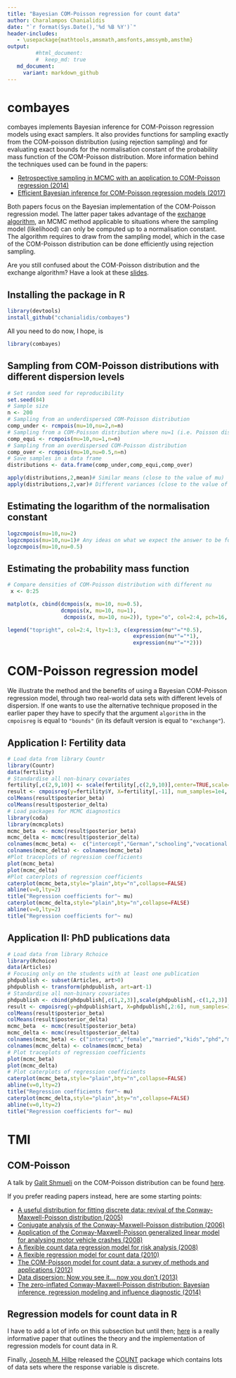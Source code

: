 ```yaml
---
title: "Bayesian COM-Poisson regression for count data"
author: Charalampos Chanialidis
date: "`r format(Sys.Date(),'%d %B %Y')`"
header-includes:
   - \usepackage{mathtools,amsmath,amsfonts,amssymb,amsthm}
output: 
         #html_document:
         #  keep_md: true
   md_document:
     variant: markdown_github
---
```



combayes
========

combayes implements Bayesian inference for COM-Poisson regression models using exact samplers. It also provides functions for sampling exactly from the COM-poisson distribution (using rejection sampling) and for evaluating exact bounds for the normalisation constant of the probability mass function of the COM-Poisson distribution. More information behind the techniques used can be found in the papers:

* [Retrospective sampling in MCMC with an application to COM-Poisson regression (2014)](http://www.maths.gla.ac.uk/~cchanialidis/Slides_and_Papers/cmpstat.pdf)
* [Efficient Bayesian inference for COM-Poisson regression models (2017)](https://link.springer.com/article/10.1007/s11222-017-9750-x)

Both papers focus on the Bayesian implementation of the COM-Poisson regression model. The latter paper takes advantage of the [exchange algorithm](https://dslpitt.org/uai/papers/06/p359-murray.pdf), an MCMC method applicable to situations where the sampling model (likelihood) can only be computed up to a normalisation constant. The algorithm requires to draw from the sampling model, which in the case of the COM-Poisson distribution can be done efficiently using rejection sampling. 

<!-- COM-Poisson distribution -->
<!-- ------------------------ -->
<!-- The COM-Poisson distribution is a two-parameter generalisation of the Poisson distribution that allows for different levels of dispersion. The discrete random variable $Y$ is said to be COM-Poisson($\mu,\nu$) distributed if its probability mass function is -->
<!-- $$P(Y=y|\mu, \nu)=\left(\frac{\mu^y}{y!}\right)^\nu\frac{1}{Z(\mu, \nu)} \quad y=0, 1, 2, \ldots$$ -->
<!-- with  $Z(\mu, \nu)=\displaystyle \sum_{j=0}^{\infty}\left(\frac{\mu^j}{j!}\right)^\nu$ for $\mu >0$ and $\nu \ge 0$. -->

<!--  The parameter $\nu$ governs the amount of dispersion: the Poisson distribution is recovered when $\nu=1$, while overdispersion corresponds to $\nu < 1$ and underdispersion to $\nu > 1$.  The normalisation constant $Z(\mu, \nu)$ does not have a closed form (for $\nu\neq 1$) and has to be approximated, but can be lower and upper bounded. -->

<!-- The  mode of the COM-Poisson distribution is $\lfloor{\mu} \rfloor$ whereas the mean and variance of the distribution can be approximated by -->
<!-- $$\mathbb{E}[Y]\approx \mu + \frac{1}{2\nu}-\frac{1}{2}, \quad  \quad \quad  \mathbb{V}[Y]\approx \frac{\mu}{\nu}.$$ -->
<!-- Thus $\mu$ closely approximates the mean, unless $\mu$ or $\nu$ (or both) are small. -->


Are you still confused about the COM-Poisson distribution and the exchange algorithm? Have a look at these [slides](https://cchanial.shinyapps.io/intro_to_compoisson/).



Installing the package in R
-----------------------------
```r
library(devtools)
install_github("cchanialidis/combayes")
```

All you need to do now, I hope, is
```r
library(combayes)
```


Sampling from COM-Poisson distributions with different dispersion levels
---------------------
```r
# Set random seed for reproducibility
set.seed(84)
# Sample size
n <- 200 
# Sampling from an underdispersed COM-Poisson distribution
comp_under <- rcmpois(mu=10,nu=2,n=n)
# Sampling from a COM-Poisson distribution where nu=1 (i.e. Poisson distribution)
comp_equi <- rcmpois(mu=10,nu=1,n=n)
# Sampling from an overdispersed COM-Poisson distribution
comp_over <- rcmpois(mu=10,nu=0.5,n=n)
# Save samples in a data frame
distributions <- data.frame(comp_under,comp_equi,comp_over)
```

```r
apply(distributions,2,mean)# Similar means (close to the value of mu)
apply(distributions,2,var)# Different variances (close to the value of mu/nu)
```

Estimating the logarithm of the normalisation constant 
----------------
```r
logzcmpois(mu=10,nu=2)
logzcmpois(mu=10,nu=1)# Any ideas on what we expect the answer to be for nu=1?
logzcmpois(mu=10,nu=0.5)
```

Estimating the probability mass function 
-----------------------
```r
# Compare densities of COM-Poisson distribution with different nu
 x <- 0:25

matplot(x, cbind(dcmpois(x, mu=10, nu=0.5),
                 dcmpois(x, mu=10, nu=1),
                  dcmpois(x, mu=10, nu=2)), type="o", col=2:4, pch=16, ylab="Probability mass function") 

legend("topright", col=2:4, lty=1:3, c(expression(nu*"="*0.5),
                                        expression(nu*"="*1),
                                        expression(nu*"="*2)))
```


COM-Poisson regression model
===============================

<!-- We consider the following COM-Poisson regression model: -->
<!-- $$ -->
<!--  \begin{align*} -->
<!--  P(Y_i=y_i|\mu_i, \nu_i)&=\left(\frac{\mu_i^{y_i}}{y_{i}!}\right)^{\nu_i}\frac{1}{Z(\mu_i, \nu_i)},&&\\ -->
<!--  \log{\mu_i}&= \hspace{0.3cm} \boldsymbol{x}_i^\intercal\boldsymbol{\beta} \Rightarrow&&  \mathbb{E}[Y_i]\approx  \exp{\{\boldsymbol{x}_i^\intercal\boldsymbol{\beta}\}},\\ -->
<!--  \log{\nu_i}&= -\boldsymbol{x}_i^\intercal\boldsymbol{\delta} \Rightarrow&&  \mathbb{V}[Y_i]\approx   \exp{\{ \boldsymbol{x}_i^\intercal\boldsymbol{\beta}+\boldsymbol{x}_i^\intercal\boldsymbol{\delta}\}}, -->
<!--   \end{align*} -->
<!-- $$ -->
<!-- where $Y$ is the dependent random variable being modelled, while $\boldsymbol{\beta}$ and $\boldsymbol{\delta}$ are the regression coefficients for the centering link function and the shape link function. Larger values of $\boldsymbol{\beta}$ and $\boldsymbol{\delta}$ can be translated to higher mean and higher variance for the response variable. As previously mentioned, the approximations on the mean and variance in are accurate when  $\mu$ and $\nu$ are not small (e.g. extreme overdispersion). -->



We illustrate the method and the benefits of using a Bayesian COM-Poisson regression model, through two real-world data sets with different levels of dispersion. If one wants to use the alternative technique proposed in the earlier paper they have to specify that the argument `algorithm` in the `cmpoisreg` is equal to `"bounds"` (in its default version is equal to `"exchange"`).
  


Application I: Fertility data
-----------------

```r
# Load data from library Countr
library(Countr)
data(fertility)
# Standardise all non-binary covariates
fertility[,c(2,9,10)] <- scale(fertility[,c(2,9,10)],center=TRUE,scale=TRUE)
result <- cmpoisreg(y=fertility$Y, X=fertility[,-11], num_samples=1e4, burnin=1e3)
colMeans(result$posterior_beta)
colMeans(result$posterior_delta)
# Load packages for MCMC diagnostics
library(coda)
library(mcmcplots)
mcmc_beta  <- mcmc(result$posterior_beta)
mcmc_delta <- mcmc(result$posterior_delta)
colnames(mcmc_beta) <-  c("intercept","German","schooling","vocational education","University","Catholic","Protestant","Muslim","rural","age","age at marriage")
colnames(mcmc_delta) <- colnames(mcmc_beta)
#Plot traceplots of regression coefficients
plot(mcmc_beta)
plot(mcmc_delta)
#Plot caterplots of regression coefficients
caterplot(mcmc_beta,style="plain",bty="n",collapse=FALSE)
abline(v=0,lty=2)
title("Regression coefficients for"~ mu)
caterplot(mcmc_delta,style="plain",bty="n",collapse=FALSE)
abline(v=0,lty=2)
title("Regression coefficients for"~ nu)
```

Application II: PhD publications data 
----------------

```r
# Load data from library Rchoice
library(Rchoice)
data(Articles)
# Focusing only on the students with at least one publication
phdpublish <- subset(Articles, art>0)
phdpublish <- transform(phdpublish, art=art-1)
# Standardise all non-binary covariates
phdpublish <- cbind(phdpublish[,c(1,2,3)],scale(phdpublish[,-c(1,2,3)],center=TRUE,scale=TRUE))
result <- cmpoisreg(y=phdpublish$art, X=phdpublish[,2:6], num_samples=1e4, burnin=1e3,prior_var_beta=diag(6),prior_var_delta=diag(6))
colMeans(result$posterior_beta)
colMeans(result$posterior_delta)
mcmc_beta  <- mcmc(result$posterior_beta)
mcmc_delta <- mcmc(result$posterior_delta)
colnames(mcmc_beta) <- c("intercept","female","married","kids","phd","mentor")
colnames(mcmc_delta) <- colnames(mcmc_beta)
# Plot traceplots of regression coefficients
plot(mcmc_beta)
plot(mcmc_delta)
# Plot caterplots of regression coefficients
caterplot(mcmc_beta,style="plain",bty="n",collapse=FALSE)
abline(v=0,lty=2)
title("Regression coefficients for"~ mu)
caterplot(mcmc_delta,style="plain",bty="n",collapse=FALSE)
abline(v=0,lty=2)
title("Regression coefficients for"~ nu)
```


TMI
======================

COM-Poisson 
---------------

A talk by [Galit Shmueli](http://www.galitshmueli.com/) on the COM-Poisson distribution can be found [here](http://videolectures.net/solomon_shmueli_count_data/?q=com-poisson). 

If you prefer reading papers instead, here are some starting points:

* [A useful distribution for fitting discrete data: revival of the Conway-Maxwell-Poisson distribution (2005)](https://pdfs.semanticscholar.org/87b8/5cfea2b894966a3600eb8495b840c3c1b2de.pdf)
* [Conjugate analysis of the Conway-Maxwell-Poisson distribution (2006)](http://projecteuclid.org/download/pdf_1/euclid.ba/1340371067)
* [Application of the Conway-Maxwell-Poisson generalized linear model for analysing motor vehicle crashes (2008)](http://www.sciencedirect.com/science/article/pii/S0001457507002163)
* [A flexible count data regression model for risk analysis (2008)](http://onlinelibrary.wiley.com/doi/10.1111/j.1539-6924.2008.01014.x/full)
* [A flexible regression model for count data (2010)](https://arxiv.org/abs/1011.2077)
* [The COM-Poisson model for count data: a survey of methods and applications (2012)](http://faculty.georgetown.edu/kfs7/MY%20PUBLICATIONS/COMPoissonModelForCountDataWithDiscussion.pdf)
* [Data dispersion: Now you see it... now you don't (2013)](http://www.tandfonline.com/doi/abs/10.1080/03610926.2011.621575)
* [The zero-inflated Conway-Maxwell-Poisson distribution: Bayesian inference, regression modeling and influence diagnostic (2014)](http://www.sciencedirect.com/science/article/pii/S1572312714000148)

Regression models for count data in R
--------------------------------------

I have to add a lot of info on this subsection but until then; [here](http://ftp.uni-bayreuth.de/math/statlib/R/CRAN/doc/vignettes/pscl/countreg.pdf) is a really informative paper that outlines the theory and the implementation of regression models for count data in R.

Finally, [Joseph M. Hilbe](https://en.wikipedia.org/wiki/Joseph_Hilbe) released the [COUNT](https://cran.r-project.org/web/packages/COUNT/index.html) package which contains lots of data sets where the response variable is discrete.

